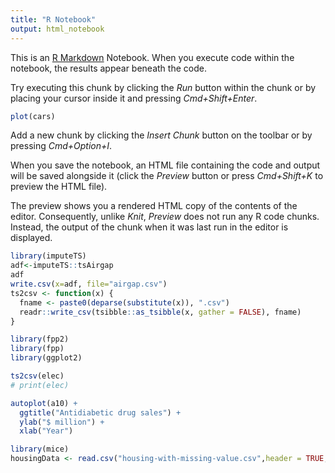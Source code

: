 ```yaml
---
title: "R Notebook"
output: html_notebook
---
```


This is an [R Markdown](http://rmarkdown.rstudio.com) Notebook. When you execute code within the notebook, the results appear beneath the code. 

Try executing this chunk by clicking the *Run* button within the chunk or by placing your cursor inside it and pressing *Cmd+Shift+Enter*. 

```r
plot(cars)
```

Add a new chunk by clicking the *Insert Chunk* button on the toolbar or by pressing *Cmd+Option+I*.

When you save the notebook, an HTML file containing the code and output will be saved alongside it (click the *Preview* button or press *Cmd+Shift+K* to preview the HTML file). 

The preview shows you a rendered HTML copy of the contents of the editor. Consequently, unlike *Knit*, *Preview* does not run any R code chunks. Instead, the output of the chunk when it was last run in the editor is displayed.

```r
library(imputeTS)
adf<-imputeTS::tsAirgap
adf
write.csv(x=adf, file="airgap.csv")
ts2csv <- function(x) {
  fname <- paste0(deparse(substitute(x)), ".csv")
  readr::write_csv(tsibble::as_tsibble(x, gather = FALSE), fname)
}

library(fpp2)
library(fpp)
library(ggplot2)

ts2csv(elec)
# print(elec)

autoplot(a10) +
  ggtitle("Antidiabetic drug sales") +
  ylab("$ million") +
  xlab("Year")

library(mice)
housingData <- read.csv("housing-with-missing-value.csv",header = TRUE, stringsAsFactors = FALSE)


```
